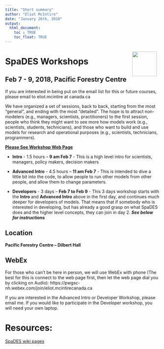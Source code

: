 ```yaml
---
title: "Short summary"
author: "Eliot McIntire"
date: "January 26th, 2018"
output:
  html_document:
    toc : TRUE
    toc_float: TRUE
---
```

<img align="right" width="80" vspace="10" hspace="10" src="https://github.com/PredictiveEcology/SpaDES/raw/master/docs/images/SpaDES.png">

# SpaDES Workshops

## Feb 7 - 9, 2018, Pacific Forestry Centre

If you are interested in being put on the email list for this or future courses, please email to eliot.mcintire at canada.ca

We have organized a set of sessions, back to back, starting from the most “general”, and ending with the most “detailed”. The hope is to attract non-modelers (e.g., managers, scientists, practitioners) to the first session, people who think they might want to see more how models work (e.g., scientists, students, technicians), and those who want to build and use models for research and operational purposes (e.g., scientists, technicians, programmers).

[**Please See Workshop Web Page**](http://spades-workshops.predictiveecology.org)

- **Intro** - 1.5 hours – **9 am Feb 7** - This is a high level intro for scientists, managers, policy makers, decision makers

- **Advanced Intro** - 4.5 hours – **11 am Feb 7** - This is intended to dive a little bit into the code, to allow people to run other models from other people, and allow them to change parameters.

- **Developers** - 3 days – **Feb 7 to Feb 9** - This 3 days workshop starts with the **Intro** and **Advanced Intro** above in the first day, and continues much deeper for developers of models. That means that if somebody who is interested in developing, but has already a good grasp on what SpaDES does and the higher level concepts, they can join in day 2.  ***See below for instructions***


## Location

**Pacific Forestry Centre  -- Dilbert Hall**

## WebEx

For those who can’t be here in person, we will use WebEx with phone (The best for this is connect to the web page first, then let the web page dial you by clicking on Audio):
https://pwgsc-nh.webex.com/join/eliot.mcintirecanada.ca

If you are interested in the Advanced Intro or Developer Workshop, please email me.
If you would like to participate in the Developer workshop, you will need your own laptop.


# Resources:

[SpaDES wiki pages](https://github.com/PredictiveEcology/SpaDES/wiki)
